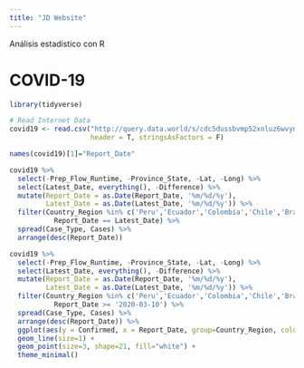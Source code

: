 ```yaml
---
title: "JD Website"
---
```


Análisis estadístico con R

# COVID-19

```r
library(tidyverse)
```

```r
# Read Internet Data
covid19 <- read.csv("http://query.data.world/s/cdc5dussbvmp52xnluz6wvyntjn6am",
                    header = T, stringsAsFactors = F)

names(covid19)[1]="Report_Date"
```

```r
covid19 %>% 
  select(-Prep_Flow_Runtime, -Province_State, -Lat, -Long) %>% 
  select(Latest_Date, everything(), -Difference) %>% 
  mutate(Report_Date = as.Date(Report_Date, '%m/%d/%y'),
         Latest_Date = as.Date(Latest_Date, '%m/%d/%y')) %>% 
  filter(Country_Region %in% c('Peru','Ecuador','Colombia','Chile','Brazil') & 
           Report_Date == Latest_Date) %>% 
  spread(Case_Type, Cases) %>% 
  arrange(desc(Report_Date))
```

```r
covid19 %>% 
  select(-Prep_Flow_Runtime, -Province_State, -Lat, -Long) %>% 
  select(Latest_Date, everything(), -Difference) %>% 
  mutate(Report_Date = as.Date(Report_Date, '%m/%d/%y'),
         Latest_Date = as.Date(Latest_Date, '%m/%d/%y')) %>% 
  filter(Country_Region %in% c('Peru','Ecuador','Colombia','Chile','Brazil') & 
           Report_Date >= '2020-03-10') %>% 
  spread(Case_Type, Cases) %>% 
  arrange(desc(Report_Date)) %>% 
  ggplot(aes(y = Confirmed, x = Report_Date, group=Country_Region, color=Country_Region)) +
  geom_line(size=1) + 
  geom_point(size=3, shape=21, fill="white") +
  theme_minimal() 
```







